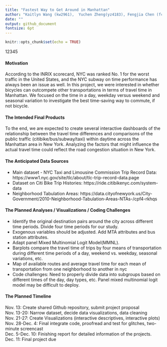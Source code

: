 ```yaml
---
title: "Fastest Way to Get Around in Manhattan"
author: "Kaitlyn Wang (kw2961),  Yuchen Zheng(yz4183), Fengjia Chen (fc2691), Keming Zhang(kz2411), Junzhe Shao(js5959)"
date: ""
output: github_document
fontsize: 6pt
---
```


```r
knitr::opts_chunk$set(echo = TRUE)
```

12345

#### Motivation
According to the INRIX scorecard, NYC was ranked No. 1 for the worst traffic in the United States, and the NYC subway on time performance has always been an issue as well. In this project, we were interested in whether bicycles can outcompete other transportations in terms of travel time in Manhattan. We focused on the time in a day, weekday versus weekend and seasonal variation to investigate the best time-saving way to commute, if not bicycle.
 
#### The Intended Final Products
To the end, we are expected to create several interactive dashboards of the relationship between the travel time differences and comparisons of the public traffic (citibike/bus/subway/taxi) within daytime across the Manhattan area in New York. Analyzing the factors that might influence the actual travel time could reflect the road congestion situation in New York.


#### The Anticipated Data Sources
* Main dataset - NYC Taxi and Limousine Commission Trip Record Data: https://www1.nyc.gov/site/tlc/about/tlc-trip-record-data.page   
* Dataset on Citi Bike Trip Histories: https://ride.citibikenyc.com/system-data   
* Neighborhood Tabulation Areas: https://data.cityofnewyork.us/City-Government/2010-Neighborhood-Tabulation-Areas-NTAs-/cpf4-rkhqs

#### The Planned Analyses / Visualizations / Coding Challenges
* Identify the original destination pairs around the city across different time periods. Divide four time periods for our study.
* Exogenous variables should be adjusted. Add MTA attributes and bus station attributes.
* Adapt panel Mixed Multinomial Logit Model(MMNL). 
* Barplots compare the travel time of trips by four means of transportation during different time periods of a day, weekend vs. weekday, seasonal variations, etc. 
* Map of available routes and average travel time for each mean of transportation from one neighborhood to another in nyc 
* Code challenges: Need to properly divide data into subgroups based on different times of the day, day types, etc. Panel mixed multinomial logit model may be difficult to deploy.
  
#### The Planned Timeline
Nov. 13: Create shared Github repository, submit project proposal  
Nov. 13-20: Narrow dataset, decide data visualizations, data cleaning  
Nov. 21-27: Create Visualizations (interactive descriptives, interactive plots)  
Nov. 28-Dec. 4: Final integrate code, proofread and test for glitches, two-minute screencast  
Dec. 5-Dec. 10: Finishing report for detailed information of the projects.  
Dec. 11: Final project due  
 



